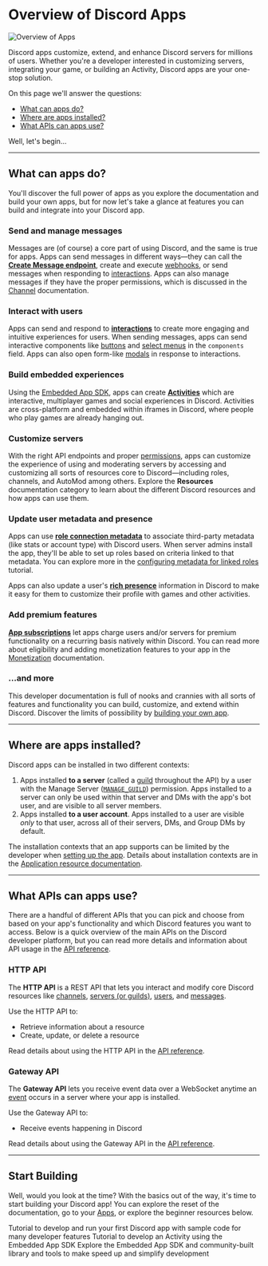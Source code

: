 
# Overview of Discord Apps

![Overview of Apps](/images/overview-of-apps-banner.png)

Discord apps customize, extend, and enhance Discord servers for millions of users. Whether you're a developer interested in customizing servers, integrating your game, or building an Activity, Discord apps are your one-stop solution.

On this page we'll answer the questions:

- [What can apps do?](/docs/quick_start/Overview_of_Apps#what-can-apps-do)
- [Where are apps installed?](/docs/quick_start/Overview_of_Apps#where-are-apps-installed)
- [What APIs can apps use?](/docs/quick_start/Overview_of_Apps#what-apis-can-apps-use)

Well, let's begin...

---

## What can apps do?

You'll discover the full power of apps as you explore the documentation and build your own apps, but for now let's take a glance at features you can build and integrate into your Discord app.

### Send and manage messages

Messages are (of course) a core part of using Discord, and the same is true for apps. Apps can send messages in different ways—they can call the **[Create Message endpoint](/docs/resources/Channel#create-message)**, create and execute [webhooks](/docs/resources/Webhook), or send messages when responding to [interactions](/docs/interactions/Overview). Apps can also manage messages if they have the proper permissions, which is discussed in the [Channel](/docs/resources/Channel) documentation.

### Interact with users

Apps can send and respond to **[interactions](/docs/interactions/Overview)** to create more engaging and intuitive experiences for users. When sending messages, apps can send interactive components like [buttons](/docs/interactions/Message_Components#buttons) and [select menus](/docs/interactions/Message_Components#select-menus) in the `components` field. Apps can also open form-like [modals](/docs/interactions/Receiving_and_Responding#modal) in response to interactions.

### Build embedded experiences

Using the [Embedded App SDK](/docs/developer_tools/Embedded_App_SDK), apps can create **[Activities](/docs/activities/Overview)** which are interactive, multiplayer games and social experiences in Discord. Activities are cross-platform and embedded within iframes in Discord, where people who play games are already hanging out.

### Customize servers

With the right API endpoints and proper [permissions](/docs/topics/Permissions), apps can customize the experience of using and moderating servers by accessing and customizing all sorts of resources core to Discord—including roles, channels, and AutoMod among others. Explore the **Resources** documentation category to learn about the different Discord resources and how apps can use them.

### Update user metadata and presence

Apps can use **[role connection metadata](/docs/resources/Application_Role_Connection_Metadata)** to associate third-party metadata (like stats or account type) with Discord users. When server admins install the app, they'll be able to set up roles based on criteria linked to that metadata. You can explore more in the [configuring metadata for linked roles](/docs/tutorials/Configuring_App_Metadata_for_Linked_Roles) tutorial.

Apps can also update a user's **[rich presence](/docs/rich_presence/How_To)** information in Discord to make it easy for them to customize their profile with games and other activities.

### Add premium features

**[App subscriptions](/docs/monetization/App_Subscriptions)** let apps charge users and/or servers for premium functionality on a recurring basis natively within Discord. You can read more about eligibility and adding monetization features to your app in the [Monetization](/docs/monetization/Overview) documentation.

### ...and more

This developer documentation is full of nooks and crannies with all sorts of features and functionality you can build, customize, and extend within Discord. Discover the limits of possibility by [building your own app](https://discord.com/developers/applications).

--- 

## Where are apps installed?

Discord apps can be installed in two different contexts:

1. Apps installed **to a server** (called a [guild](/docs/resources/Guild) throughout the API) by a user with the Manage Server ([`MANAGE_GUILD`](/docs/topics/Permissions#bitwise-permission-flags)) permission. Apps installed to a server can only be used within that server and DMs with the app's bot user, and are visible to all server members.
2. Apps installed **to a user account**. Apps installed to a user are visible *only* to that user, across all of their servers, DMs, and Group DMs by default.

The installation contexts that an app supports can be limited by the developer when [setting up the app](/docs/resources/Application#setting-supported-installation-contexts). Details about installation contexts are in the [Application resource documentation](/docs/resources/Application#installation-context).

---

## What APIs can apps use?

There are a handful of different APIs that you can pick and choose from based on your app's functionality and which Discord features you want to access. Below is a quick overview of the main APIs on the Discord developer platform, but you can read more details and information about API usage in the [API reference](/docs/Reference/).

### HTTP API

The **HTTP API** is a REST API that lets you interact and modify core Discord resources like [channels](/docs/resources/Channel), [servers (or guilds)](/docs/resources/Guild), [users](/docs/resources/User), and [messages](/docs/resources/Channel#message-object). 

Use the HTTP API to:
- Retrieve information about a resource
- Create, update, or delete a resource

Read details about using the HTTP API in the [API reference](/docs/Reference#http-api).

### Gateway API

The **Gateway API** lets you receive event data over a WebSocket anytime an [event](/docs/topics/Gateway_Events) occurs in a server where your app is installed.

Use the Gateway API to:
- Receive events happening in Discord

Read details about using the Gateway API in the [API reference](/docs/Reference#gateway-websocket-api).

---

## Start Building

Well, would you look at the time? With the basics out of the way, it's time to start building your Discord app! You can explore the reset of the documentation, go to your [Apps](https://discord.com/developers/applications), or explore the beginner resources below.

<Container>
  <Card title="Developing your First Discord App" link="/docs/quick_start/Getting_Started">
    Tutorial to develop and run your first Discord app with sample code for many developer features
  </Card>
  <Card title="Building an Activity on Discord" link="/docs/activities/Building_an_Activity">
    Tutorial to develop an Activity using the Embedded App SDK
  </Card>
  <Card title="Explore developer tools" link="/docs/topics/Community_Resources">
    Explore the Embedded App SDK and community-built library and tools to make speed up and simplify development
  </Card>
</Container>




